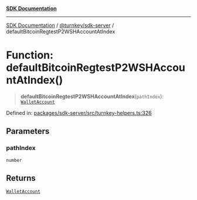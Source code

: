 [**SDK Documentation**](../../../README.mdx)

***

[SDK Documentation](../../../packages.mdx) / [@turnkey/sdk-server](../README.mdx) / defaultBitcoinRegtestP2WSHAccountAtIndex

# Function: defaultBitcoinRegtestP2WSHAccountAtIndex()

> **defaultBitcoinRegtestP2WSHAccountAtIndex**(`pathIndex`): [`WalletAccount`](../interfaces/WalletAccount.mdx)

Defined in: [packages/sdk-server/src/turnkey-helpers.ts:326](https://github.com/tkhq/sdk/blob/e1b1a69bdd608320aaf03cc2dbbf68dc0c52b28d/packages/sdk-server/src/turnkey-helpers.ts#L326)

## Parameters

### pathIndex

`number`

## Returns

[`WalletAccount`](../interfaces/WalletAccount.mdx)
